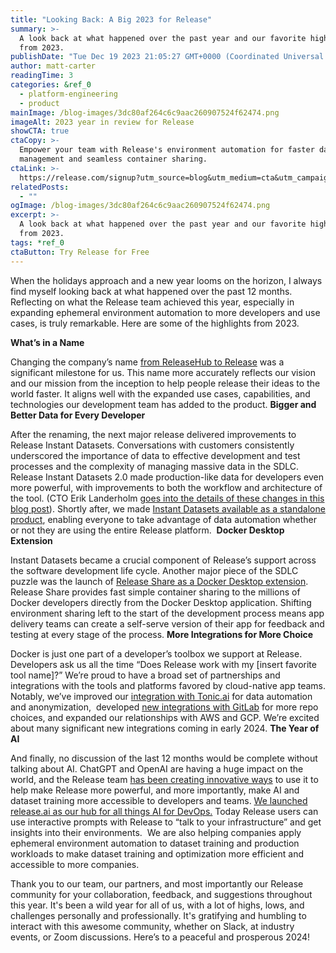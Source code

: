 ```yaml
---
title: "Looking Back: A Big 2023 for Release"
summary: >-
  A look back at what happened over the past year and our favorite highlights
  from 2023.
publishDate: "Tue Dec 19 2023 21:05:27 GMT+0000 (Coordinated Universal Time)"
author: matt-carter
readingTime: 3
categories: &ref_0
  - platform-engineering
  - product
mainImage: /blog-images/3dc80af264c6c9aac260907524f62474.png
imageAlt: 2023 year in review for Release
showCTA: true
ctaCopy: >-
  Empower your team with Release's environment automation for faster data
  management and seamless container sharing.
ctaLink: >-
  https://release.com/signup?utm_source=blog&utm_medium=cta&utm_campaign=blog-cta&utm_content=looking-back-a-big-2023-for-release
relatedPosts:
  - ""
ogImage: /blog-images/3dc80af264c6c9aac260907524f62474.png
excerpt: >-
  A look back at what happened over the past year and our favorite highlights
  from 2023.
tags: *ref_0
ctaButton: Try Release for Free
---
```


When the holidays approach and a new year looms on the horizon, I always find myself looking back at what happened over the past 12 months. Reflecting on what the Release team achieved this year, especially in expanding ephemeral environment automation to more developers and use cases, is truly remarkable. Here are some of the highlights from 2023.

‍**What’s in a Name**

Changing the company’s name [from ReleaseHub to Release](https://release.com/blog/meet-the-new-release) was a significant milestone for us. This name more accurately reflects our vision and our mission from the inception to help people release their ideas to the world faster. It aligns well with the expanded use cases, capabilities, and technologies our development team has added to the product.
**Bigger and Better Data for Every Developer**

After the renaming, the next major release delivered improvements to Release Instant Datasets. Conversations with customers consistently underscored the importance of data to effective development and test processes and the complexity of managing massive data in the SDLC. Release Instant Datasets 2.0 made production-like data for developers even more powerful, with improvements to both the workflow and architecture of the tool. (CTO Erik Landerholm [goes into the details of these changes in this blog post](https://release.com/blog/new-and-improved-instant-datasets)). Shortly after, we made [Instant Datasets available as a standalone product](https://release.com/blog/introducing-standalone-instant-datasets-build-and-test-with-realistic-production-like-data-with-ease), enabling everyone to take advantage of data automation whether or not they are using the entire Release platform. 
**Docker Desktop Extension**

Instant Datasets became a crucial component of Release’s support across the software development life cycle. Another major piece of the SDLC puzzle was the launch of [Release Share as a Docker Desktop extension](https://release.com/product/docker-extension). Release Share provides fast simple container sharing to the millions of Docker developers directly from the Docker Desktop application. Shifting environment sharing left to the start of the development process means app delivery teams can create a self-serve version of their app for feedback and testing at every stage of the process.
**More Integrations for More Choice**

Docker is just one part of a developer’s toolbox we support at Release. Developers ask us all the time “Does Release work with my \[insert favorite tool name\]?” We’re proud to have a broad set of partnerships and integrations with the tools and platforms favored by cloud-native app teams. Notably, we’ve improved our [integration with Tonic.ai](https://release.com/blog/the-value-of-data-obfuscation-for-instant-datasets-tonic-meets-release) for data automation and anonymization,  developed [new integrations with GitLab](https://release.com/blog/gitlab-self-managed-now-available-on-release) for more repo choices, and expanded our relationships with AWS and GCP. We’re excited about many significant new integrations coming in early 2024.
**The Year of AI** 

And finally, no discussion of the last 12 months would be complete without talking about AI. ChatGPT and OpenAI are having a huge impact on the world, and the Release team [has been creating innovative ways](https://release.com/blog/training-chatgpt-with-custom-libraries-using-extensions) to use it to help make Release more powerful, and more importantly, make AI and dataset training more accessible to developers and teams. [We launched release.ai as our hub for all things AI for DevOps.](https://release.ai/) Today Release users can use interactive prompts with Release to “talk to your infrastructure” and get insights into their environments.  We are also helping companies apply ephemeral environment automation to dataset training and production workloads to make dataset training and optimization more efficient and accessible to more companies. 

Thank you to our team, our partners, and most importantly our Release community for your collaboration, feedback, and suggestions throughout this year. It's been a wild year for all of us, with a lot of highs, lows, and challenges personally and professionally. It's gratifying and humbling to interact with this awesome community, whether on Slack, at industry events, or Zoom discussions. Here’s to a peaceful and prosperous 2024!
